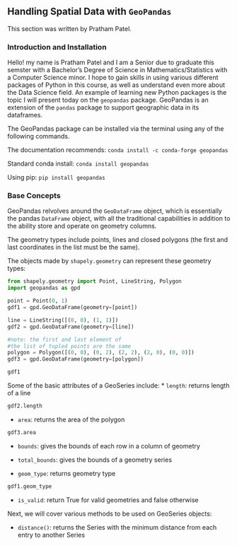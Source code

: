 ## Handling Spatial Data with `GeoPandas`

This section was written by Pratham Patel.

### Introduction and Installation

Hello! my name is Pratham Patel and I am a Senior due to graduate this 
semster with a Bachelor's Degree of Science in Mathematics/Statistics 
with a Computer Science minor. I hope to gain skills in using various 
different packages of Python in this course, as well as understand 
even more about the Data Science field. An example of learning new 
Python packages is the topic I will present today on the `geopandas` 
package. GeoPandas is an extension of the `pandas` package to support 
geographic data in its dataframes.

The GeoPandas package can be installed via the terminal using any of the following commands.

The documentation recommends:
`conda install -c conda-forge geopandas`

Standard conda install:
`conda install geopandas`

Using pip:
`pip install geopandas`

### Base Concepts

GeoPandas relvolves around the `GeoDataFrame` object, which is essentially the 
pandas `DataFrame` object, with all the traditional capabilities in addition to 
the ability store and operate on geometry columns.

The geometry types include points, lines and closed polygons (the first and last 
coordinates in the list must be the same).

The objects made by `shapely.geometry` can represent these geometry types:

```python
from shapely.geometry import Point, LineString, Polygon
import geopandas as gpd

point = Point(0, 1)
gdf1 = gpd.GeoDataFrame(geometry=[point])

line = LineString([(0, 0), (1, 1)])
gdf2 = gpd.GeoDataFrame(geometry=[line])

#note: the first and last element of 
#the list of tupled points are the same
polygon = Polygon([(0, 0), (0, 2), (2, 2), (2, 0), (0, 0)])
gdf3 = gpd.GeoDataFrame(geometry=[polygon])
```

```python
gdf1
```

Some of the basic attributes of a GeoSeries include:
* `length`: returns length of a line
```python
gdf2.length
```

* `area`: returns the area of the polygon
```python
gdf3.area
```

* `bounds`: gives the bounds of each row in a column of geometry

* `total_bounds`: gives the bounds of a geometry series

* `geom_type`: returns geometry type
```python
gdf1.geom_type
```

* `is_valid`: return True for valid geometries and false otherwise


Next, we will cover various methods to be used on GeoSeries objects:

* `distance()`: returns the Series with the minimum distance from each entry to another Series
```python

```
